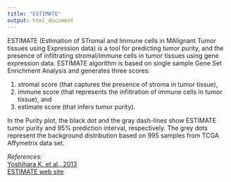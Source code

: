```yaml
---
title: "ESTIMATE"
output: html_document
---
```


ESTIMATE (Estimation of STromal and Immune cells in MAlignant Tumor tissues using Expression data) is a tool for predicting tumor purity, and the presence of infiltrating stromal/immune cells in tumor tissues using gene expression data. ESTIMATE algorithm is based on single sample Gene Set Enrichment Analysis and generates three scores:   

1. stromal score (that captures the presence of stroma in tumor tissue),     
2. immune score (that represents the infiltration of immune cells in tumor tissue), and    
3. estimate score (that infers tumor purity).  

In the Purity plot, the black dot and the gray dash-lines show ESTIMATE tumor purity and 95% prediction interval, 
respectively. The grey dots represent the background distribution based on 995 samples from TCGA Affymetrix data set.   

*References:*  
[Yoshihara K. et al., 2013](http://www.ncbi.nlm.nih.gov/pubmed/24113773)   
[ESTIMATE web site](http://ibl.mdanderson.org/estimate/)   

